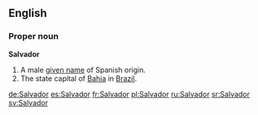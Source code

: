 {{see|salvador}}

==English==
===Proper noun===
'''Salvador'''

#A male [[given name]] of Spanish origin.
#The state capital of [[Bahia]] in [[Brazil]].

[[de:Salvador]]
[[es:Salvador]]
[[fr:Salvador]]
[[pl:Salvador]]
[[ru:Salvador]]
[[sr:Salvador]]
[[sv:Salvador]]